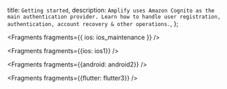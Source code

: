   title: `Getting started`,
  description: `Amplify uses Amazon Cognito as the main authentication provider. Learn how to handle user registration, authentication, account recovery & other operations.`,
};


<Fragments fragments={{ ios: ios_maintenance }} />


<Fragments fragments={{ios: ios1}} />


<Fragments fragments={{android: android2}} />


<Fragments fragments={{flutter: flutter3}} />